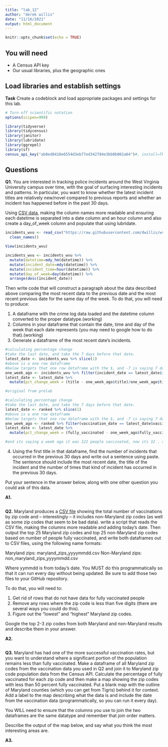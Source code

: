 ```yaml
---
title: "lab_12"
author: "derek willis"
date: "11/16/2021"
output: html_document
---
```


```r
knitr::opts_chunk$set(echo = TRUE)
```

## You will need

* A Census API key
* Our usual libraries, plus the geographic ones

## Load libraries and establish settings

**Task** Create a codeblock and load appropriate packages and settings for this lab.

```r
# Turn off scientific notation
options(scipen=999)
```

```r
library(tidyverse)
library(tidycensus)
library(janitor)
library(lubridate)
library(ggrepel)
library(sf)
census_api_key("ab0ed8418e6554d3eb77ed342784e3bb0b002a64")#, install=TRUE)
```



## Questions

**Q1.** You are interested in tracking police incidents around the West Virginia University campus over time, with the goal of surfacing interesting incidents and patterns. In particular, you want to know whether the latest incident titles are relatively new/novel compared to previous reports and whether an incident has happened before in the past 30 days.

Using [CSV data](https://raw.githubusercontent.com/dwillis/wvu-projects/master/crime-log/crime_log.csv), making the column names more readable and ensuring each datetime is separated into a date column and an hour column and also create a day_of_week column and populate that using lubridate.

```r
incidents_wvu <- read_csv("https://raw.githubusercontent.com/dwillis/wvu-projects/master/crime-log/crime_log.csv") %>%
  clean_names()

View(incidents_wvu)
```
```r
incidents_wvu <- incidents_wvu %>%
  mutate(datetime=mdy_hm(datetime)) %>% 
  mutate(incident_date=mdy(datetime)) %>% 
  mutate(incident_time=hour(datetime)) %>% 
  mutate(day_of_week=day(datetime)) %>% 
  arrange(desc(incident_date))
```

Then write code that will construct a paragraph about the data described above comparing the most recent data to the previous date and the most recent previous date for the same day of the week. To do that, you will need to produce:

1. A dataframe with the crime log data loaded and the datetime column converted to the proper datatype.(working)
2. Columns in your dataframe that contain the date, time and day of the week that each date represents (you may need to google how to do that).(working)
3. Generate a dataframe of the most recent date's incidents.

```r
#calculating percentage change
#take the last date, and take the 7 days before that date.
latest_date <- incidents_wvu %>% slice(1)
#above is a one row dataframe
#below targets that one row dataframe with the $, and -7 is saying 7 days before it.
one_week_ago <- incidents_wvu %>% filter(incident_date == latest_date$incident_date - 7)
latest_date <- latest_date %>%
  mutate(pct_change_week = (title - one_week_ago$title)/one_week_ago$title *100)
```


```r
#original from prelab

#calculating percentage change
#take the last date, and take the 7 days before that date.
latest_date <- ranked %>% slice(1)
#above is a one row dataframe
#below targets that one row dataframe with the $, and -7 is saying 7 days before it.
one_week_ago <- ranked %>% filter(vaccination_date == latest_date$vaccination_date - 7)
latest_date <- latest_date %>%
  mutate(pct_change_week = (fully_vaccinated - one_week_ago$fully_vaccinated)/one_week_ago$fully_vaccinated *100)

#and its saying a week ago it was 122 people vaccinated, now its 32 . so its down 70%. 
```

4. Using the first title in that dataframe, find the number of incidents that occurred in the previous 30 days and write out a sentence using paste. The sentence should include the most recent date, the title of the incident and the number of times that kind of incident has occurred in the previous 30 days.

Put your sentence in the answer below, along with one other question you could ask of this data.

**A1.**

```r
```

**Q2.** Maryland produces a [CSV file](https://raw.githubusercontent.com/state-of-maryland/VaccineCSVs/master/Vax_ZIP_CODE_FirstSecondSingle_Totals_Raw.csv) showing the total number of vaccinations by zip code and -- interestingly -- it includes non-Maryland zip codes (as well as some zip codes that seem to be bad data). write a script that reads the CSV file, making the columns more readable and adding today's date. Then output the top 25 Maryland zip codes and top 25 non-Maryland zip codes based on number of people fully vaccinated, and write both dataframes out to CSV files, using the following name formats:

Maryland zips: maryland_zips_yyyymmdd.csv
Non-Maryland zips: non_maryland_zips_yyyymmdd.csv

Where yymmdd is from today's date. You MUST do this programmatically so that it can run every day without being updated. Be sure to add those two files to your GitHub repository.

To do that, you will need to:

1. Get rid of rows that do not have data for fully vaccinated people
2. Remove any rows where the zip code is less than five digits (there are several ways you could do this).
3. Figure out the "lowest" and "highest" Maryland zip codes.

Google the top 2-3 zip codes from both Maryland and non-Maryland results and describe them in your answer.

**A2.**

```r
```

**Q3.** Maryland has had one of the more successful vaccination rates, but you want to understand where a significant portion of the population remains less than fully vaccinated. Make a dataframe of all Maryland zip codes from the vaccination data you used in Q2 and join it to Maryland zip code population data from the Census API. Calculate the percentage of fully vaccinated for each zip code and then make a map showing the zip codes with less than 50 percent fully vaccinated. Put a blank map with the outline of Maryland counties (which you can get from Tigris) behind it for context. Add a label to the map describing what the data is and include the date from the vaccination data (programmatically, so you can run it every day).

You WILL need to ensure that the columns you use to join the two dataframes are the same datatype and remember that join order matters.

Describe the output of the map below, and say what you think the most interesting areas are.

**A3.**

```r
```
